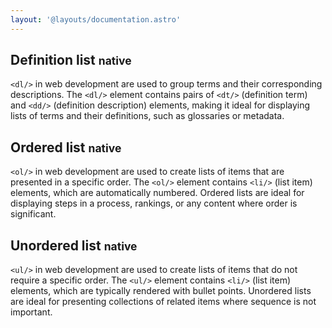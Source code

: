 ```yaml
---
layout: '@layouts/documentation.astro'
---
```


## Definition list <small> native </small>

`<dl/>` in web development are used to group terms and their
corresponding descriptions. The `<dl/>` element contains pairs of `<dt/>`
(definition term) and `<dd/>` (definition description) elements, making it
ideal for displaying lists of terms and their definitions, such as glossaries
or metadata.

## Ordered list <small> native </small>

`<ol/>` in web development are used to create lists of items that
are presented in a specific order. The `<ol/>` element contains `<li/>` (list item)
elements, which are automatically numbered. Ordered lists are ideal for
displaying steps in a process, rankings, or any content where order is
significant.

## Unordered list <small> native </small>

`<ul/>` in web development are used to create lists of items that
do not require a specific order. The `<ul/>` element contains `<li/>` (list item)
elements, which are typically rendered with bullet points. Unordered lists
are ideal for presenting collections of related items where sequence is not
important.
